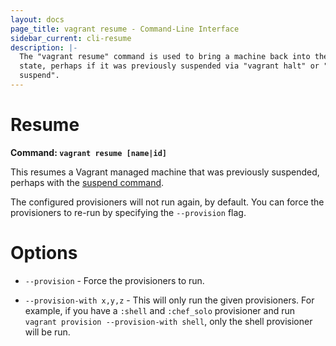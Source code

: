 ```yaml
---
layout: docs
page_title: vagrant resume - Command-Line Interface
sidebar_current: cli-resume
description: |-
  The "vagrant resume" command is used to bring a machine back into the "up"
  state, perhaps if it was previously suspended via "vagrant halt" or "vagrant
  suspend".
---
```


# Resume

**Command: `vagrant resume [name|id]`**

This resumes a Vagrant managed machine that was previously suspended,
perhaps with the [suspend command](/docs/cli/suspend.html).

The configured provisioners will not run again, by default. You can force
the provisioners to re-run by specifying the `--provision` flag.

# Options

- `--provision` - Force the provisioners to run.

- `--provision-with x,y,z` - This will only run the given provisioners. For
  example, if you have a `:shell` and `:chef_solo` provisioner and run
  `vagrant provision --provision-with shell`, only the shell provisioner will
  be run.
